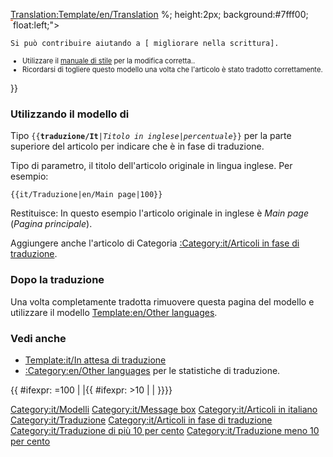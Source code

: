 <noinclude>[[Translation:Template/en/Translation]]</noinclude><noinclude> </noinclude>{{en/Ambox| type  = style
| image = en/Translation.png
| text  = <strong>Questo articolo è tradotto dall'originale inglese: <includeonly>[{{SERVER}}{{localurl:{{NAMESPACE}}:{{{1}}}|action=view}} {{{1}}}]</includeonly><noinclude>{{{1}}}</noinclude>.</strong>
<div style="font-size: 90%">
<div style="margin:auto; text-align:Left;">Percentuale: {{{2|0}}}%
<div style="width:200px; text-align:Left; border:1px solid #aaa; padding:1px; overflow:hidden;"><span style="width:{{#expr: ({{{2|0}}}/100) * 100}}%; height:2px; background:#7fff00; float:left;">&nbsp;</span><span style="width:{{#expr: 100 - ({{{2|0}}}/100) * 100}}%; height:2px; background:#ff7f50; float:left;">&nbsp;</span></div>
</div>
 Si può contribuire aiutando a [{{SERVER}}{{localurl:{{NAMESPACE}}:{{PAGENAME}}|action=edit}} migliorare nella scrittura].
</div><div style="font-size: 80%">
* Utilizzare il [[en/Wiki/Manual of Style|manuale di stile]] per la modifica corretta..
* Ricordarsi di togliere questo modello una volta che l'articolo è stato tradotto correttamente.</div>
}}<noinclude>

=== Utilizzando il modello di ===
Tipo <code><nowiki>{{</nowiki>'''traduzione/It'''|''Titolo in inglese''|''percentuale''<nowiki>}}</nowiki></code> per la parte superiore del articolo per indicare che è in fase di traduzione.
<p>Tipo di parametro, il titolo dell'articolo originale in lingua inglese. Per esempio:</p>
<pre>{{it/Traduzione|en/Main page|100}}</pre>
Restituisce:
{{it/Traduzione|en/Main page|100}}
In questo esempio l'articolo originale in inglese è ''Main page'' (''Pagina principale'').
<p>Aggiungere anche l'articolo di Categoria [[:Category:it/Articoli in fase di traduzione]].</p>

=== Dopo la traduzione===
Una volta completamente tradotta rimuovere questa pagina del modello e utilizzare il modello [[Template:en/Other languages]].

===Vedi anche===
*[[Template:it/In attesa di traduzione]]
*[[:Category:en/Other languages]] per le statistiche di traduzione.

[[Category:it/Modelli]][[Category:it/Message box]][[Category:it/Articoli in italiano]][[Category:it/Traduzione]]
</noinclude><includeonly>{{ #ifexpr: {{{2|0}}}=100 | |[[Category:it/Articoli in fase di traduzione]]{{ #ifexpr: {{{2|0}}}>10 | [[Category:it/Traduzione di più 10 per cento]] | [[Category:it/Traduzione meno 10 per cento]]}}}}</includeonly>